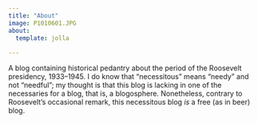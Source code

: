 ```yaml
---
title: "About"
image: P1010601.JPG
about:
  template: jolla
  
---
```


A blog containing historical pedantry about the period of the Roosevelt presidency, 1933--1945. I do know that "necessitous" means "needy" and not "needful"; my thought is that this blog is lacking in one of the necessaries for a blog, that is, a blogosphere. Nonetheless, contrary to Roosevelt's occasional remark, this necessitous blog *is* a free (as in beer) blog.
